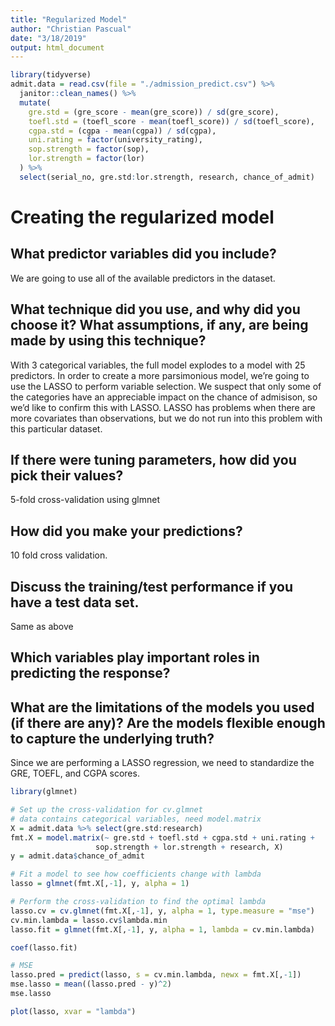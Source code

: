 ```yaml
---
title: "Regularized Model"
author: "Christian Pascual"
date: "3/18/2019"
output: html_document
---
```


```r
library(tidyverse)
admit.data = read.csv(file = "./admission_predict.csv") %>% 
  janitor::clean_names() %>% 
  mutate(
    gre.std = (gre_score - mean(gre_score)) / sd(gre_score),
    toefl.std = (toefl_score - mean(toefl_score)) / sd(toefl_score),
    cgpa.std = (cgpa - mean(cgpa)) / sd(cgpa),
    uni.rating = factor(university_rating),
    sop.strength = factor(sop),
    lor.strength = factor(lor)
  ) %>% 
  select(serial_no, gre.std:lor.strength, research, chance_of_admit)
```

# Creating the regularized model

## What predictor variables did you include?

We are going to use all of the available predictors in the dataset. 

## What technique did you use, and why did you choose it? What assumptions, if any, are being made by using this technique?

With 3 categorical variables, the full model explodes to a model with 25 predictors. In order to create a more parsimonious model, we're going to use the LASSO to perform variable selection. We suspect that only some of the categories have an appreciable impact on the chance of admisison, so we'd like to confirm this with LASSO. LASSO has problems when there are more covariates than observations, but we do not run into this problem with this particular dataset.

## If there were tuning parameters, how did you pick their values?

5-fold cross-validation using glmnet

## How did you make your predictions?

10 fold cross validation. 

## Discuss the training/test performance if you have a test data set.

Same as above

## Which variables play important roles in predicting the response?


## What are the limitations of the models you used (if there are any)? Are the models flexible enough to capture the underlying truth?



Since we are performing a LASSO regression, we need to standardize the GRE, TOEFL, and CGPA scores.

```r
library(glmnet)

# Set up the cross-validation for cv.glmnet
# data contains categorical variables, need model.matrix
X = admit.data %>% select(gre.std:research)
fmt.X = model.matrix(~ gre.std + toefl.std + cgpa.std + uni.rating + 
                   sop.strength + lor.strength + research, X)
y = admit.data$chance_of_admit

# Fit a model to see how coefficients change with lambda
lasso = glmnet(fmt.X[,-1], y, alpha = 1)

# Perform the cross-validation to find the optimal lambda
lasso.cv = cv.glmnet(fmt.X[,-1], y, alpha = 1, type.measure = "mse")
cv.min.lambda = lasso.cv$lambda.min
lasso.fit = glmnet(fmt.X[,-1], y, alpha = 1, lambda = cv.min.lambda)

coef(lasso.fit)

# MSE
lasso.pred = predict(lasso, s = cv.min.lambda, newx = fmt.X[,-1]) 
mse.lasso = mean((lasso.pred - y)^2)
mse.lasso

```

```r
plot(lasso, xvar = "lambda")
```






